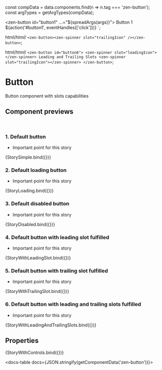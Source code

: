 
const compData = data.components.find(n => n.tag === 'zen-button');
const argTypes = getArgTypes(compData);

<Meta title="Buttons/Button" component="zen-button" argTypes={argTypes} />

  <zen-button id="button1" ...="${spreadArgs(args)}"> Button 1 </zen-button>
  ${action('#button1', eventHandles(['click']))}
`;





  html/*html*/ ` <zen-button><zen-spinner slot="trailingIcon" /></zen-button> `;

  html/*html*/ `
    <zen-button id="button6">
      <zen-spinner slot="leadingIcon"></zen-spinner>
      Leading and Trailing Slots
      <zen-spinner slot="trailingIcon"></zen-spinner>
    </zen-button>
  `;

# Button

Button component with slots capabilities

## Component previews

<br />

### 1. Default button

- Important point for this story

<Canvas>
  <Story name="StorySimple">{StorySimple.bind({})}</Story>
</Canvas>

### 2. Default loading button

- Important point for this story

<Canvas>
  <Story name="StoryLoading">{StoryLoading.bind({})}</Story>
</Canvas>

### 3. Default disabled button

- Important point for this story

<Canvas>
  <Story name="StoryDisabled">{StoryDisabled.bind({})}</Story>
</Canvas>

### 4. Default button with leading slot fulfilled

- Important point for this story

<Canvas>
  <Story name="StoryWithLeadingSlot">{StoryWithLeadingSlot.bind({})}</Story>
</Canvas>

### 5. Default button with trailing slot fulfilled

- Important point for this story

<Canvas>
  <Story name="StoryWithTrailingSlot">{StoryWithTrailingSlot.bind({})}</Story>
</Canvas>

### 6. Default button with leading and trailing slots fulfilled

- Important point for this story

<Canvas>
  <Story name="StoryWithLeadingAndTrailingSlots">{StoryWithLeadingAndTrailingSlots.bind({})}</Story>
</Canvas>

## Properties

<Canvas>
  <Story
    name="default"
    args={{
      ...getDefaultArgs(argTypes),
      // override some default values:
      variant: 'primary',
    }}
  >
    {StoryWithControls.bind({})}
  </Story>
</Canvas>

<ArgsTable story="default" />

<docs-table docs={JSON.stringify(getComponentData('zen-button'))}></docs-table>
